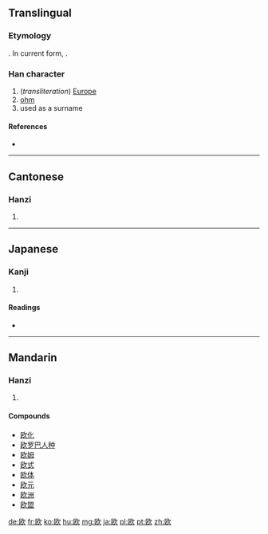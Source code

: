 {{also|歐}}
==Translingual==
{{stroke order|strokes=8}}
{{Hani-forms|欧|[[歐]]}}

===Etymology===
{{Han simp|歐|f=區|t=区}}. In current form, {{Han compound|区|欠|ls=psc|c1=p|c2=s}}.

===Han character===
{{Han char|rn=76|rad=欠|as=04|sn=8|four=|canj=尸大弓人 (SKNO)}}

# (''transliteration'') [[Europe]]
# [[ohm]]
# used as a surname

====References====
* {{Han ref|kx=0566.181|dkj=16024|dj=0955.070|hdz=32135.040|uh=6B27|ud=27431}}

----

==Cantonese==

===Hanzi===
{{yue-hanzi|jyut=|y=au1, ngau1|tra=歐}}

# {{defn|lang=yue|sort=欠04}}

----

==Japanese==

===Kanji===
{{ja-kanji|grade=c|rs=欠04}}

# {{defn|lang=ja|sort=欠04}}

====Readings====
* {{ja-readings|on=[[おう]] (ō)|kun=[[はく]] (haku), [[うたう]] (utau)}}

----

==Mandarin==

===Hanzi===
{{cmn-hanzi|tra=歐|pin=[[ōu]] ([[ou1]])|wg=ou<sup>1</sup>}}

# {{defn|lang=cmn|sort=欠04}}

====Compounds====
* [[欧化]]
* [[欧罗巴人种]]
* [[欧姆]]
* [[欧式]]
* [[欧体]]
* [[欧元]]
* [[欧洲]]
* [[欧盟]]

[[de:欧]]
[[fr:欧]]
[[ko:欧]]
[[hu:欧]]
[[mg:欧]]
[[ja:欧]]
[[pl:欧]]
[[pt:欧]]
[[zh:欧]]